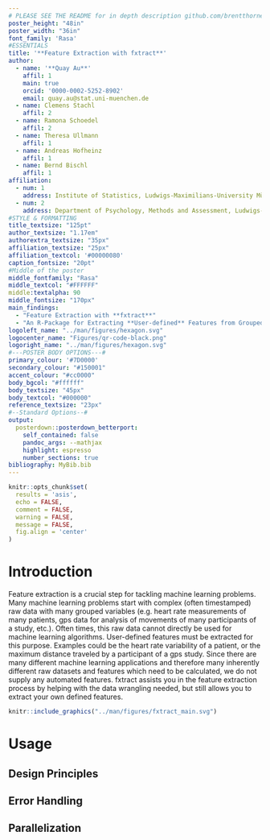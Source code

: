 ```yaml
---
# PLEASE SEE THE README for in depth description github.com/brentthorne/posterdown
poster_height: "48in"
poster_width: "36in"
font_family: 'Rasa'
#ESSENTIALS
title: '**Feature Extraction with fxtract**'
author:
  - name: '**Quay Au**'
    affil: 1
    main: true
    orcid: '0000-0002-5252-8902'
    email: quay.au@stat.uni-muenchen.de
  - name: Clemens Stachl
    affil: 2
  - name: Ramona Schoedel
    affil: 2
  - name: Theresa Ullmann
    affil: 1
  - name: Andreas Hofheinz
    affil: 1
  - name: Bernd Bischl
    affil: 1
affiliation:
  - num: 1
    address: Institute of Statistics, Ludwigs-Maximilians-University München
  - num: 2
    address: Department of Psychology, Methods and Assessment, Ludwigs-Maximilians-University München
#STYLE & FORMATTING
title_textsize: "125pt"
author_textsize: "1.17em"
authorextra_textsize: "35px"
affiliation_textsize: "25px"
affiliation_textcol: '#00000080'
caption_fontsize: "20pt"
#Middle of the poster
middle_fontfamily: "Rasa"
middle_textcol: "#FFFFFF"
middle:textalpha: 90
middle_fontsize: "170px"
main_findings:
  - "Feature Extraction with **fxtract**"
  - "An R-Package for Extracting **User-defined** Features from Grouped Data"
logoleft_name: "../man/figures/hexagon.svg"
logocenter_name: "Figures/qr-code-black.png"
logoright_name: "../man/figures/hexagon.svg"
#---POSTER BODY OPTIONS---#
primary_colour: '#7D0000'
secondary_colour: "#150001"
accent_colour: "#cc0000"
body_bgcol: "#ffffff"
body_textsize: "45px"
body_textcol: "#000000"
reference_textsize: "23px"
#--Standard Options--#
output: 
  posterdown::posterdown_betterport:
    self_contained: false
    pandoc_args: --mathjax
    highlight: espresso
    number_sections: true
bibliography: MyBib.bib
---
```

```r
knitr::opts_chunk$set(
  results = 'asis',
  echo = FALSE,
  comment = FALSE,
  warning = FALSE,
  message = FALSE,
  fig.align = 'center'
)
```

# Introduction

Feature extraction is a crucial step for tackling machine learning problems. Many machine learning problems start with complex (often timestamped) raw data with many grouped variables (e.g. heart rate measurements of many patients, gps data for analysis of movements of many participants of a study, etc.). Often times, this raw data cannot directly be used for machine learning algorithms. User-defined features must be extracted for this purpose. Examples could be the heart rate variability of a patient, or the maximum distance traveled by a participant of a gps study. Since there are many different machine learning applications and therefore many inherently different raw datasets and features which need to be calculated, we do not supply any automated features. fxtract assists you in the feature extraction process by helping with the data wrangling needed, but still allows you to extract your own defined features.

```r
knitr::include_graphics("../man/figures/fxtract_main.svg")
```

# Usage

## Design Principles

## Error Handling

## Parallelization


